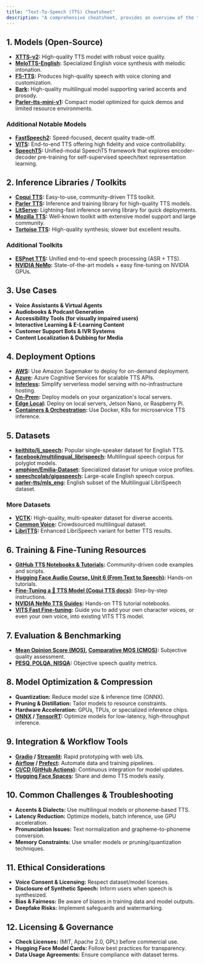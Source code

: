 ```yaml
---
title: "Text-To-Speech (TTS) Cheatsheet"
description: "A comprehensive cheatsheet, provides an overview of the top open-source TTS models, inference libraries, training resources, and more to help you get started with or enhance your TTS projects."
--- 
```


## 1. Models (Open-Source)

- **[XTTS-v2](https://huggingface.co/coqui/XTTS-v2):** High-quality TTS model with robust voice quality.
- **[MeloTTS-English](https://huggingface.co/myshell-ai/MeloTTS-English):** Specialized English voice synthesis with melodic intonation.
- **[F5-TTS](https://huggingface.co/SWivid/F5-TTS):** Produces high-quality speech with voice cloning and customization.
- **[Bark](https://huggingface.co/suno/bark):** High-quality multilingual model supporting varied accents and prosody.
- **[Parler-tts-mini-v1](https://huggingface.co/parler-tts/parler-tts-mini-v1):** Compact model optimized for quick demos and limited resource environments.

### Additional Notable Models

- **[FastSpeech2](https://huggingface.co/facebook/fastspeech2-en-ljspeech):** Speed-focused, decent quality trade-off.
- **[VITS](https://github.com/jaywalnut310/vits):** End-to-end TTS offering high fidelity and voice controllability.
- **[SpeechT5](https://huggingface.co/microsoft/speecht5_tts):** Unified-modal SpeechT5 framework that explores encoder-decoder pre-training for self-supervised speech/text representation learning.

## 2. Inference Libraries / Toolkits

- **[Coqui TTS](https://github.com/coqui-ai/TTS):** Easy-to-use, community-driven TTS toolkit.
- **[Parler TTS](https://github.com/huggingface/parler-tts):** Inference and training library for high-quality TTS models.
- **[LitServe](https://github.com/Lightning-AI/LitServe):** Lightning-fast inference serving library for quick deployments.
- **[Mozilla TTS](https://github.com/mozilla/TTS):** Well-known toolkit with extensive model support and large community.
- **[Tortoise TTS](https://github.com/neonbjb/tortoise-tts):** High-quality synthesis; slower but excellent results.

### Additional Toolkits

- **[ESPnet TTS](https://github.com/espnet/espnet):** Unified end-to-end speech processing (ASR + TTS).
- **[NVIDIA NeMo](https://github.com/NVIDIA/NeMo):** State-of-the-art models + easy fine-tuning on NVIDIA GPUs.

## 3. Use Cases

- **Voice Assistants & Virtual Agents**
- **Audiobooks & Podcast Generation**
- **Accessibility Tools (for visually impaired users)**
- **Interactive Learning & E-Learning Content**
- **Customer Support Bots & IVR Systems**
- **Content Localization & Dubbing for Media**

## 4. Deployment Options

- **[AWS](https://aws.amazon.com/sagemaker/):** Use Amazon Sagemaker to deploy for on-demand deployment.
- **[Azure](https://azure.microsoft.com/en-in/free/machine-learning/search/):** Azure Cognitive Services for scalable TTS APIs.
- **[Inferless](https://www.inferless.com/):** Simplify serverless model serving with no-infrastructure hosting.
- **[On-Prem](https://medium.com/@cprasenjit32/deployment-of-machine-learning-models-on-premises-and-in-the-cloud-39b021efba97):** Deploy models on your organization's local servers.
- **[Edge Local](https://atsss.medium.com/local-text-to-speech-on-raspberry-pi-and-python-49a5933cdb06):** Deploy on local servers, Jetson Nano, or Raspberry Pi.
- **[Containers & Orchestration](https://www.datacamp.com/tutorial/containerization-docker-and-kubernetes-for-machine-learning):** Use Docker, K8s for microservice TTS inference.

## 5. Datasets

- **[keithito/lj_speech](https://huggingface.co/datasets/keithito/LJ-Speech-Dataset):** Popular single-speaker dataset for English TTS.
- **[facebook/multilingual_librispeech](https://huggingface.co/datasets/facebook/multilingual_librispeech):** Multilingual speech corpus for polyglot models.
- **[amphion/Emilia-Dataset](https://huggingface.co/datasets/amphion/Emilia-Dataset):** Specialized dataset for unique voice profiles.
- **[speechcolab/gigaspeech](https://huggingface.co/datasets/speechcolab/gigaspeech):** Large-scale English speech corpus.
- **[parler-tts/mls_eng](https://huggingface.co/datasets/parler-tts/mls_eng):** English subset of the Multilingual LibriSpeech dataset.

### More Datasets

- **[VCTK](https://huggingface.co/datasets/CSTR-Edinburgh/vctk):** High-quality, multi-speaker dataset for diverse accents.
- **[Common Voice](https://huggingface.co/datasets/legacy-datasets/common_voice):** Crowdsourced multilingual dataset.
- **[LibriTTS](https://huggingface.co/datasets/mythicinfinity/libritts):** Enhanced LibriSpeech variant for better TTS results.

## 6. Training & Fine-Tuning Resources

- **[GitHub TTS Notebooks & Tutorials](https://github.com/mozilla/TTS/wiki/TTS-Notebooks-and-Tutorials):** Community-driven code examples and scripts.
- **[Hugging Face Audio Course, Unit 6 (From Text to Speech)](https://huggingface.co/learn/audio-course/en/chapter6/introduction):** Hands-on tutorials.
- **[Fine-Tuning a 🐸 TTS Model (Coqui TTS docs)](https://docs.coqui.ai/en/latest/finetuning.html):** Step-by-step instructions.
- **[NVIDIA NeMo TTS Guides](https://github.com/NVIDIA/NeMo/tree/stable/tutorials/tts):** Hands-on TTS tutorial notebooks.
- **[VITS Fast Fine-tuning](https://github.com/Plachtaa/VITS-fast-fine-tuning):** Guide you to add your own character voices, or even your own voice, into existing VITS TTS model.

## 7. Evaluation & Benchmarking

- **[Mean Opinion Score (MOS)](https://en.wikipedia.org/wiki/Mean_opinion_score), [Comparative MOS (CMOS)](https://techcommunity.microsoft.com/blog/azure-ai-services-blog/new-technical-research-is-advancing-azure%E2%80%99s-neural-text-to-speech-service/3499414#:~:text=Comparative%20MOS%20(CMOS)):** Subjective quality assessment.
- **[PESQ, POLQA, NISQA](https://picovoice.ai/blog/speech-quality/):** Objective speech quality metrics.

## 8. Model Optimization & Compression

- **Quantization:** Reduce model size & inference time (ONNX).
- **Pruning & Distillation:** Tailor models to resource constraints.
- **Hardware Acceleration:** GPUs, TPUs, or specialized inference chips.
- **[ONNX](https://onnx.ai/) / [TensorRT](https://docs.nvidia.com/deeplearning/tensorrt/quick-start-guide/index.html):** Optimize models for low-latency, high-throughput inference.
## 9. Integration & Workflow Tools

- **[Gradio](https://www.gradio.app/) / [Streamlit](https://streamlit.io/):** Rapid prototyping with web UIs.
- **[Airflow](https://airflow.apache.org/) / [Prefect](https://www.prefect.io/):** Automate data and training pipelines.
- **[CI/CD (GitHub Actions)](https://docs.github.com/en/actions/about-github-actions/understanding-github-actions):** Continuous integration for model updates.
- **[Hugging Face Spaces](https://huggingface.co/spaces):** Share and demo TTS models easily.

## 10. Common Challenges & Troubleshooting

- **Accents & Dialects:** Use multilingual models or phoneme-based TTS.
- **Latency Reduction:** Optimize models, batch inference, use GPU acceleration.
- **Pronunciation Issues:** Text normalization and grapheme-to-phoneme conversion.
- **Memory Constraints:** Use smaller models or pruning/quantization techniques.

## 11. Ethical Considerations

- **Voice Consent & Licensing:** Respect dataset/model licenses.
- **Disclosure of Synthetic Speech:** Inform users when speech is synthesized.
- **Bias & Fairness:** Be aware of biases in training data and model outputs.
- **Deepfake Risks:** Implement safeguards and watermarking.

## 12. Licensing & Governance

- **Check Licenses:** (MIT, Apache 2.0, GPL) before commercial use.
- **Hugging Face Model Cards:** Follow best practices for transparency.
- **Data Usage Agreements:** Ensure compliance with dataset terms.



